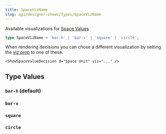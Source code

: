```yaml
---
title: SpaceVizName
slug: api/designer-shows/Types/SpaceVizName
---
```




Available visualizations for [Space Values](/integrations/Astro/Composable/Values/#showspacevalue)

```ts
type SpaceVizName = 'bar-h' | 'bar-v' | 'square' | 'circle';
```

When rendering decisions you can chose a different visualization by setting the [viz prop](/integrations/Astro/Props#-viz-true-boolean--string) to one of these.

```mdx
<ShowSpaceValueDecision d="Space Unit" viz="..." />
```

## Type Values

### `bar-h` (default)

<ShowDecision d="Space Unit" size="xs" viz="bar-h" />

### `bar-v`

<ShowDecision d="Textarea Maximum Height" size="s" viz="bar-v" />

### `square`

<ShowDecision d="Card Thumb Minimum Size" size="s" viz="square" />

### `circle`

<ShowDecision d="Avatar Minimum Size" size="s" viz="circle" />
